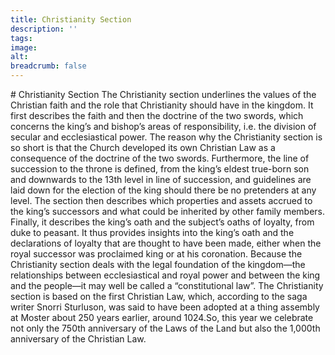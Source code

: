 ```yaml
---
title: Christianity Section
description: ''
tags:
image: 
alt: 
breadcrumb: false
---
```



<SitatHero 
    title='Christianity' 
    ingress='“It is the origin of the laws of ours, people of Gulathing—which is the origin of all good things—that we shall have and keep the Christian faith.”'  
    footer='Christianity section, chapter 1'
/>

<Spacer height='10' />

<Container>
    # Christianity Section
</Container>

<Container stil="firstletter text-left text-xl" columns={2} margin={10}>
    The Christianity section underlines the values of the Christian faith and the role that Christianity should have in the kingdom. 
    It first describes the faith and then the doctrine of the two swords, which concerns the king’s and bishop’s areas of responsibility, i.e. 
    the division of secular and ecclesiastical power. 
    The reason why the Christianity section is so short is that the Church developed its own Christian Law as a consequence of the doctrine of the two swords. 
    Furthermore, the line of succession to the throne is defined, from the king’s eldest true-born son and downwards to the 13th level in line of succession, and guidelines are laid down for the election of the king should there be no pretenders at any level. 
    The section then describes which properties and assets accrued to the king’s successors and what could be inherited by other family members. 
    Finally, it describes the king’s oath and the subject’s oaths of loyalty, from duke to peasant. 
    It thus provides insights into the king’s oath and the declarations of loyalty that are thought to have been made, either when the royal successor was proclaimed king or at his coronation. 
    Because the Christianity section deals with the legal foundation of the kingdom—the relationships between ecclesiastical and royal power and between the king and the people—it may well be called a “constitutional law”. 
    The Christianity section is based on the first Christian Law, which, according to the saga writer Snorri Sturluson, was said to have been adopted at a thing assembly at Moster about 250 years earlier, around 1024.So, this year we celebrate not only the 750th anniversary of the Laws of the Land but also the 1,000th anniversary of the Christian Law.
</Container>


<Container>
    <Spacer height={10}/>
    <SubTextsCards items={site.kristendomsbolken} meta={meta}  />
</Container>

 